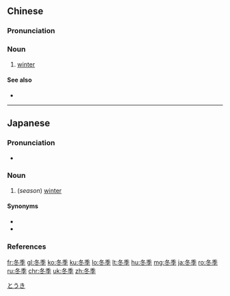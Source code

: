 ==Chinese==
{{zh-forms}}

===Pronunciation===
{{zh-pron
|m=dōngjì
|c=dung1 gwai3
|mn=tong-kùi
|cat=n
}}

===Noun===
{{zh-noun}}

# [[winter]]

====See also====
* {{zh-l|冬天}}

{{zh-cat|Intermediate|Seasons}}

----

==Japanese==
{{ja-kanjitab|とう|き|yomi=o}}

===Pronunciation===
* {{ja-pron|とうき|y=o|acc=1|acc_ref=NHK}}

===Noun===
{{ja-noun|とうき}}

# (''season'') [[winter]]

====Synonyms====
* {{ja-r|冬|ふゆ}}
* {{ja-r|冬期|とうき}}

===References===
<references/>

[[Category:ja:Seasons|とうき]]

[[fr:冬季]]
[[gl:冬季]]
[[ko:冬季]]
[[ku:冬季]]
[[lo:冬季]]
[[lt:冬季]]
[[hu:冬季]]
[[mg:冬季]]
[[ja:冬季]]
[[ro:冬季]]
[[ru:冬季]]
[[chr:冬季]]
[[uk:冬季]]
[[zh:冬季]]
